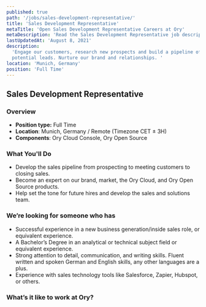 ```yaml
---
published: true
path: '/jobs/sales-development-representative/'
title: 'Sales Development Representative'
metaTitle: 'Open Sales Development Representative Careers at Ory'
metaDescription: 'Read the Sales Development Representative job description.'
lastUpdatedAt: 'August 8, 2021'
description:
  'Engage our customers, research new prospects and build a pipeline of
  potential leads. Nurture our brand and relationships. '
location: 'Munich, Germany'
position: 'Full Time'
---
```



## Sales Development Representative

<About />
<SalesGeneric />

### Overview

- **Position type:** Full Time
- **Location**: Munich, Germany / Remote (Timezone CET ± 3H)
- **Components**: Ory Cloud Console, Ory Open Source

### What You'll Do

- Develop the sales pipeline from prospecting to meeting customers to closing
  sales.
- Become an expert on our brand, market, the Ory Cloud, and Ory Open Source
  products.
- Help set the tone for future hires and develop the sales and solutions team.

### We’re looking for someone who has

- Successful experience in a new business generation/inside sales role, or
  equivalent experience.
- A Bachelor’s Degree in an analytical or technical subject field or equivalent
  experience.
- Strong attention to detail, communication, and writing skills. Fluent written
  and spoken German and English skills, any other languages are a plus.
- Experience with sales technology tools like Salesforce, Zapier, Hubspot, or
  others.

### What’s it like to work at Ory?

<WorkAtOry />
